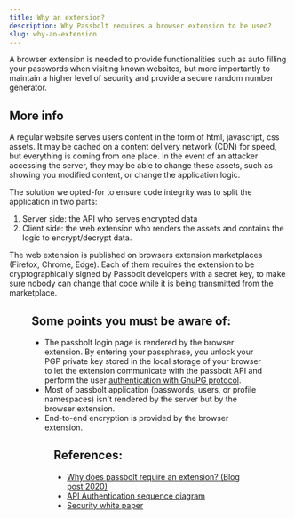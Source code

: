 ```yaml
---
title: Why an extension?
description: Why Passbolt requires a browser extension to be used?
slug: why-an-extension
---
```



A browser extension is needed to provide functionalities such as auto filling your passwords when visiting known websites, but more importantly to maintain a higher level of security and provide a secure random number generator.

## More info

A regular website serves users content in the form of html, javascript, css assets. It may be cached on a content delivery network (CDN) for speed, but everything is coming from one place. In the event of an attacker accessing the server, they may be able to change these assets, such as showing you modified content, or change the application logic.

The solution we opted-for to ensure code integrity was to split the application in two parts:

1. Server side: the API who serves encrypted data
2. Client side: the web extension who renders the assets and contains the logic to encrypt/decrypt data.

The web extension is published on browsers extension marketplaces (Firefox, Chrome, Edge). Each of them requires the extension to be cryptographically signed by Passbolt developers with a secret key, to make sure nobody can change that code while it is being transmitted from the marketplace.

<Figure
  src="/img/help/2022/05/passbolt-app-and-data-delivery.jpeg"
  alt="Passbolt application and data delivery"
  caption="fig. Passbolt application and data delivery"
/>

## Some points you must be aware of:

* The passbolt login page is rendered by the browser extension. By entering your passphrase, you unlock your PGP private key stored in the local storage of your browser to let the extension communicate with the passbolt API and perform the user [authentication with GnuPG protocol](https://help.passbolt.com/api/authentication).
* Most of passbolt application (passwords, users, or profile namespaces) isn't rendered by the server but by the browser extension.
* End-to-end encryption is provided by the browser extension.

<Figure
  src="/img/help/2022/05/e2e-security.jpeg"
  alt="End to end security using OpenPGP"
  caption="fig. End to end security using OpenPGP"
/>

## References:

* [Why does passbolt require an extension? (Blog post 2020)](https://blog.passbolt.com/why-does-passbolt-require-an-extension-d1b189133b2)
* [API Authentication sequence diagram](https://help.passbolt.com/api/authentication)
* [Security white paper](/files/Security%20White%20Paper%20-%20Passbolt%20Pro%20Edition.pdf)
